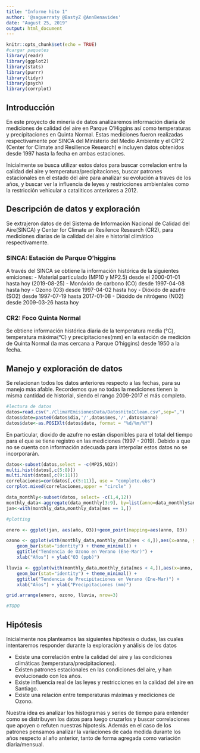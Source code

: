 ```yaml
---
title: "Informe hito 1"
author: '@saguerraty @BastyZ @AnnBenavides'
date: "August 25, 2019"
output: html_document
---
```


```r
knitr::opts_chunk$set(echo = TRUE)
#cargar paquetes
library(readr)
library(ggplot2)
library(stats)
library(purrr)
library(tidyr)
library(psych)
library(corrplot)
```

## Introducción

En este proyecto de minería de datos analizaremos información diaria de mediciones de calidad del aire en Parque O'Higgins así como temperaturas y precipitaciones en Quinta Normal. Estas mediciones fueron realizadas respectivamente por SINCA del Ministerio del Medio Ambiente y el CR^2 (Center for Climate and Resilience Research) e incluyen datos obtenidos desde 1997 hasta la fecha en ambas estaciones.

Inicialmente se busca utilizar estos datos para buscar correlacion entre la calidad del aire y temperatura/precipitaciones, buscar patrones estacionales en el estado del aire para analizar su evolución a traves de los años, y buscar ver la influencia de leyes y restricciones ambientales como la restricción vehicular a cataliticos anteriores a 2012.

## Descripción de datos y exploración
Se extrajeron datos de del Sistema de Información Nacional de Calidad del Aire(SINCA) y Center for Climate an Resilence Research (CR2), para mediciones diarias de la calidad del aire e historial climático respectivamente.

### SINCA: Estación de Parque O'higgins
A través del SINCA se obtiene la información histórica de la siguientes emiciones:
- Material particulado (MP10 y MP2.5) desde el 2000-01-01 hasta hoy (2019-08-25)
- Monóxido de carbono (CO) desde 1997-04-08 hasta hoy
- Ozono (O3) desde 1997-04-02 hasta hoy
- Dióxido de azufre (SO2) desde 1997-07-19 hasta 2017-01-08
- Dióxido de nitrógeno (NO2) desde 2009-03-26 hasta hoy

### CR2: Foco Quinta Normal
Se obtiene información histórica diaria de la temperatura media (°C), temperatura máxima(°C) y precipitaciones(mm) en la estación de medición de Quinta Normal (la mas cercana a Parque O'higgins) desde 1950 a la fecha.

## Manejo y exploración de datos
Se relacionan todos los datos anteriores respecto a las fechas, para su manejo más afable. Recordemos que no todas la mediciones tienen la misma cantidad de historial, siendo el rango 2009-2017 el más completo. 
```r
#lectura de datos
datos=read.csv("./ClimaYEmisionesData/DatosHito1Clean.csv",sep=",")
datos$date=paste0(datos$dia,'/',datos$mes,'/',datos$anno)
datos$date<-as.POSIXlt(datos$date, format = "%d/%m/%Y")
```
En particular, dioxido de azufre no están disponibles para el total del tiempo para el que se tiene registro en las mediciones (1997 - 2019). Debido a que no se cuenta con información adecuada para interpolar estos datos no se incorporarán.
```r
datos<-subset(datos,select = -c(MP25,NO2))
multi.hist(datos[,c(5:8)])   
multi.hist(datos[,c(9:11)])
correlaciones=cor(datos[,c(5:11)], use = "complete.obs")
corrplot.mixed(correlaciones,upper = "circle" )
```

<!-- # TODO: promedios mensuales y comparación anual de dichos meses (ej. Abril 97-19) -->
```r
data_monthly<-subset(datos, select= -c(1,4,12))
monthly_data<-aggregate(data_monthly[3:9], by=list(anno=data_monthly$anno, mes=data_monthly$mes), FUN = mean)
jan<-with(monthly_data,monthly_data[mes == 1,])

#plotting

enero <- ggplot(jan, aes(año, O3))+geom_point(mapping=aes(anno, O3))

ozono <- ggplot(with(monthly_data,monthly_data[mes < 4,]),aes(x=anno, y=O3)) + 
    geom_bar(stat="identity") + theme_minimal() +
    ggtitle("Tendencia de Ozono en Verano (Ene-Mar)") +
    xlab("Años") + ylab("O3 (ppb)")

lluvia <- ggplot(with(monthly_data,monthly_data[mes < 4,]),aes(x=anno, y=Precipitaciones)) + 
    geom_bar(stat="identity") + theme_minimal() +
    ggtitle("Tendencia de Precipitaciones en Verano (Ene-Mar)") +
    xlab("Años") + ylab("Precipitaciones (mm)")

grid.arrange(enero, ozono, lluvia, nrow=3)
```
<!-- # TODO: variación respecto a dia en año anterior (ej. abril 98-06-10 - abril 97-06-10 ) -->
```r
#TODO
```

## Hipótesis
Inicialmente nos planteamos las siguientes hipótesis o dudas, las cuales intentaremos responder durante la exploración y análisis de los datos

- Existe una correlación entre la calidad del aire y las condiciones climáticas (temperatura/precipitaciones).
- Existen patrones estacionales en las condiciones del aire, y han evolucionado con los años.
- Existe influencia real de las leyes y restricciones en la calidad del aire en Santiago.
- Existe una relación entre temperaturas máximas y mediciones de Ozono.

Nuestra idea es analizar los histogramas y series de tiempo para entender como se distribuyen los datos para luego cruzarlos y buscar correlaciones que apoyen o refuten nuestras hipotesis. Además en el caso de los patrones pensamos analizar la variaciones de cada medida durante los años respecto al año anterior, tanto de forma agregada como variación diaria/mensual.



